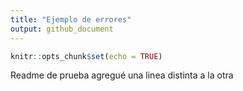 ```yaml
---
title: "Ejemplo de errores"
output: github_document
---
```


```r
knitr::opts_chunk$set(echo = TRUE)
```

Readme de prueba agregué una linea distinta a la otra
